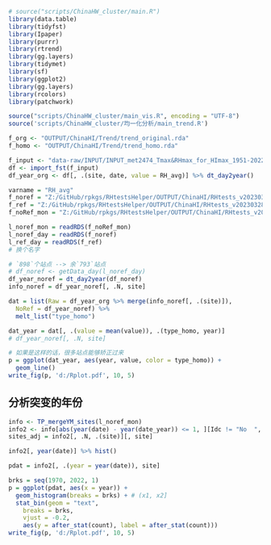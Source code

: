 ```r
# source("scripts/ChinaHW_cluster/main.R")
library(data.table)
library(tidyfst)
library(Ipaper)
library(purrr)
library(rtrend)
library(gg.layers)
library(tidymet)
library(sf)
library(ggplot2)
library(gg.layers)
library(rcolors)
library(patchwork)

source("scripts/ChinaHW_cluster/main_vis.R", encoding = "UTF-8")
source('scripts/ChinaHW_cluster/均一化分析/main_trend.R')

f_org <- "OUTPUT/ChinaHI/Trend/trend_original.rda"
f_homo <- "OUTPUT/ChinaHI/Trend/trend_homo.rda"
```

```r
f_input <- "data-raw/INPUT/INPUT_met2474_Tmax&RHmax_for_HImax_1951-2022_V2.fst"
df <- import_fst(f_input)
df_year_org <- df[, .(site, date, value = RH_avg)] %>% dt_day2year()

varname = "RH_avg"
f_noref = "Z:/GitHub/rpkgs/RHtestsHelper/OUTPUT/ChinaHI/RHtests_v20230328_RH_avg_noRef_daily.RDS"
f_ref = "Z:/GitHub/rpkgs/RHtestsHelper/OUTPUT/ChinaHI/RHtests_v20230328_RH_avg_withRef_daily.RDS"
f_noRef_mon = "Z:/GitHub/rpkgs/RHtestsHelper/OUTPUT/ChinaHI/RHtests_v20230328_RH_avg_noRef_monthly.RDS"

l_noref_mon = readRDS(f_noRef_mon)
l_noref_day = readRDS(f_noref)
l_ref_day = readRDS(f_ref)
# 换个名字
```

```r
# `898`个站点 --> 余`793`站点
# df_noref <- getData_day(l_noref_day)
df_year_noref = dt_day2year(df_noref)
info_noref = df_year_noref[, .N, site]

dat = list(Raw = df_year_org %>% merge(info_noref[, .(site)]), 
  NoRef = df_year_noref) %>% 
  melt_list("type_homo")

dat_year = dat[, .(value = mean(value)), .(type_homo, year)]
# df_year_noref[, .N, site]
```

```r
# 如果是这样的话，很多站点能够矫正过来
p = ggplot(dat_year, aes(year, value, color = type_homo)) + 
  geom_line()
write_fig(p, 'd:/Rplot.pdf', 10, 5)
```

## 分析突变的年份

```r
info <- TP_mergeYM_sites(l_noref_mon)
info2 <- info[abs(year(date) - year(date_year)) <= 1, ][Idc != "No  ", ]
sites_adj = info2[, .N, .(site)][, site]
```

```r
info2[, year(date)] %>% hist()
```

```r
pdat = info2[, .(year = year(date)), site]

brks = seq(1970, 2022, 1)
p = ggplot(pdat, aes(x = year)) + 
  geom_histogram(breaks = brks) + # (x1, x2]
  stat_bin(geom = "text", 
    breaks = brks, 
    vjust = -0.2, 
    aes(y = after_stat(count), label = after_stat(count))) 
write_fig(p, 'd:/Rplot.pdf', 10, 5)
```
